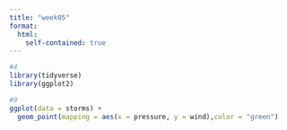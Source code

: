 ```yaml
---
title: "week05"
format:
  html:
    self-contained: true
---
```


```r
#4
library(tidyverse)
library(ggplot2)

#9
ggplot(data = storms) +
  geom_point(mapping = aes(x = pressure, y = wind),color = "green")

```

```r


```

```r


```